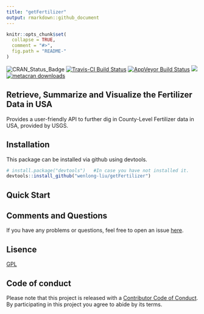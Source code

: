 ```yaml
---
title: "getFertilizer"
output: rmarkdown::github_document
---
```


<!-- README.md is generated from README.Rmd. Please edit that file -->

```r
knitr::opts_chunk$set(
  collapse = TRUE,
  comment = "#>",
  fig.path = "README-"
)
```

![CRAN_Status_Badge](https://www.r-pkg.org/badges/version/getFertilizer)
[![Travis-CI Build Status](https://travis-ci.org/wenlong-liu/getFertilizer.svg?branch=master)](https://travis-ci.org/wenlong-liu/getFertilizer)
[![AppVeyor Build Status](https://ci.appveyor.com/api/projects/status/github/wenlong-liu/getFertilizer?branch=master&svg=true)](https://ci.appveyor.com/project/wenlong-liu/getFertilizer)
[![](https://cranlogs.r-pkg.org/badges/getFertilizer)](https://cran.r-project.org/package=getFertilizer)
[![metacran downloads](http://cranlogs.r-pkg.org/badges/grand-total/getFertilizer?color=ff69b4)](https://cran.r-project.org/package=getFertilizer)

## Retrieve, Summarize and Visualize the Fertilizer Data in USA

Provides a user-friendly API to further dig in County-Level Fertilizer data in USA, provided by USGS. 
             
## Installation

This package can be installed via github using devtools.

```r
# install.package("devtools")   #In case you have not installed it.
devtools::install_github("wenlong-liu/getFertilizer")
```

## Quick Start



## Comments and Questions

If you have any problems or questions, feel free to open an issue [here](https://github.com/wenlong-liu/getFertilizer/issues).

## Lisence

[GPL](https://github.com/wenlong-liu/getFertilizer/blob/master/LICENSE)

## Code of conduct

Please note that this project is released with a [Contributor Code of Conduct](https://github.com/wenlong-liu/getFertilizer/blob/master/CONDUCT.md). By participating in this project you agree to abide by its terms.
